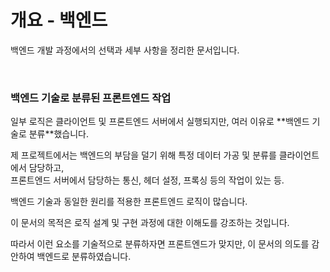 
# 개요 - 백엔드

백엔드 개발 과정에서의 선택과 세부 사항을 정리한 문서입니다.

<br/>

### 백엔드 기술로 분류된 프론트엔드 작업

<Callout type="info" emoji="ℹ️">
  일부 로직은 클라이언트 및 프론트엔드 서버에서 실행되지만, 여러 이유로 **백엔드 기술로 분류**했습니다.
</Callout>

<br/>

제 프로젝트에서는 백엔드의 부담을 덜기 위해 특정 데이터 가공 및 분류를 클라이언트에서 담당하고,<br/>
프론트엔드 서버에서 담당하는 통신, 헤더 설정, 프록싱 등의 작업이 있는 등.

백엔드 기술과 동일한 원리를 적용한 프론트엔드 로직이 많습니다.

이 문서의 목적은 로직 설계 및 구현 과정에 대한 이해도를 강조하는 것입니다.<br/>

따라서 이런 요소를 기술적으로 분류하자면 프론트엔드가 맞지만, 이 문서의 의도를 감안하여 백엔드로 분류하였습니다.<br/>